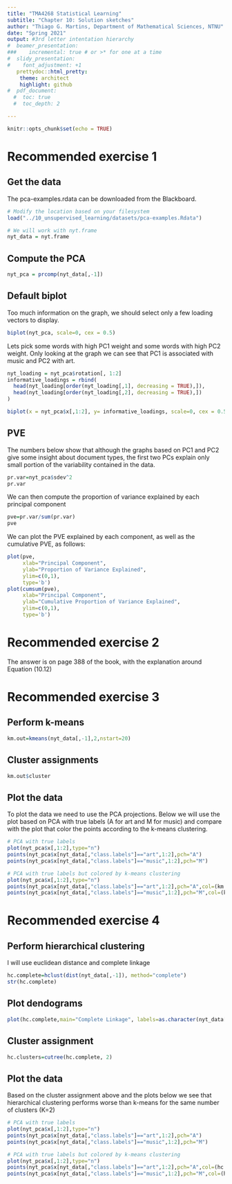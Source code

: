 ```yaml
---
title: "TMA4268 Statistical Learning"
subtitle: "Chapter 10: Solution sketches"
author: "Thiago G. Martins, Department of Mathematical Sciences, NTNU"
date: "Spring 2021"
output: #3rd letter intentation hierarchy
#  beamer_presentation:
###    incremental: true # or >* for one at a time
#  slidy_presentation:
#    font_adjustment: +1  
   prettydoc::html_pretty:
    theme: architect
    highlight: github
#  pdf_document:
  #  toc: true
  #  toc_depth: 2

---
```


```r
knitr::opts_chunk$set(echo = TRUE)
```

# Recommended exercise 1

## Get the data

The pca-examples.rdata can be downloaded from the Blackboard. 

```r
# Modify the location based on your filesystem
load("../10_unsupervised_learning/datasets/pca-examples.Rdata")

# We will work with nyt.frame
nyt_data = nyt.frame
```

## Compute the PCA

```r
nyt_pca = prcomp(nyt_data[,-1])
```

## Default biplot

Too much information on the graph, we should select only a few loading vectors to display.

```r
biplot(nyt_pca, scale=0, cex = 0.5)
```

Lets pick some words with high PC1 weight and some words with high PC2 weight. Only looking at the graph we can see that PC1 is associated with music and PC2 with art.

```r
nyt_loading = nyt_pca$rotation[, 1:2]
informative_loadings = rbind(
  head(nyt_loading[order(nyt_loading[,1], decreasing = TRUE),]),
  head(nyt_loading[order(nyt_loading[,2], decreasing = TRUE),])
)

biplot(x = nyt_pca$x[,1:2], y= informative_loadings, scale=0, cex = 0.5)
```

## PVE 

The numbers below show that although the graphs based on PC1 and PC2 give some insight about document types, the first two PCs explain only small portion of the variability contained in the data.

```r
pr.var=nyt_pca$sdev^2
pr.var
```

We can then compute the proportion of variance explained by each principal component

```r
pve=pr.var/sum(pr.var)
pve
```

We can plot the PVE explained by each component, as well
as the cumulative PVE, as follows:

```r
plot(pve, 
     xlab="Principal Component", 
     ylab="Proportion of Variance Explained", 
     ylim=c(0,1),
     type='b')
plot(cumsum(pve), 
     xlab="Principal Component", 
     ylab="Cumulative Proportion of Variance Explained", 
     ylim=c(0,1),
     type='b')
```

# Recommended exercise 2

The answer is on page 388 of the book, with the explanation around Equation (10.12)

# Recommended exercise 3

## Perform k-means

```r
km.out=kmeans(nyt_data[,-1],2,nstart=20)
```

## Cluster assignments

```r
km.out$cluster
```

## Plot the data

To plot the data we need to use the PCA projections. Below we will use the plot based on PCA with true labels (A for art and M for music) and compare with the plot that color the points according to the k-means clustering.

```r
# PCA with true labels
plot(nyt_pca$x[,1:2],type="n")
points(nyt_pca$x[nyt_data[,"class.labels"]=="art",1:2],pch="A")
points(nyt_pca$x[nyt_data[,"class.labels"]=="music",1:2],pch="M")

# PCA with true labels but colored by k-means clustering
plot(nyt_pca$x[,1:2],type="n")
points(nyt_pca$x[nyt_data[,"class.labels"]=="art",1:2],pch="A",col=(km.out$cluster+1)[nyt_data[,"class.labels"]=="art"])
points(nyt_pca$x[nyt_data[,"class.labels"]=="music",1:2],pch="M",col=(km.out$cluster+1)[nyt_data[,"class.labels"]=="music"])
```

# Recommended exercise 4

## Perform hierarchical clustering

I will use euclidean distance and complete linkage

```r
hc.complete=hclust(dist(nyt_data[,-1]), method="complete")
str(hc.complete)
```

## Plot dendograms

```r
plot(hc.complete,main="Complete Linkage", labels=as.character(nyt_data[,1]), xlab="", sub="", cex=.9)
```

## Cluster assignment

```r
hc.clusters=cutree(hc.complete, 2)
```

## Plot the data

Based on the cluster assignment above and the plots below we see that hierarchical clustering performs worse than k-means for the same number of clusters (K=2)

```r
# PCA with true labels
plot(nyt_pca$x[,1:2],type="n")
points(nyt_pca$x[nyt_data[,"class.labels"]=="art",1:2],pch="A")
points(nyt_pca$x[nyt_data[,"class.labels"]=="music",1:2],pch="M")

# PCA with true labels but colored by k-means clustering
plot(nyt_pca$x[,1:2],type="n")
points(nyt_pca$x[nyt_data[,"class.labels"]=="art",1:2],pch="A",col=(hc.clusters+1)[nyt_data[,"class.labels"]=="art"])
points(nyt_pca$x[nyt_data[,"class.labels"]=="music",1:2],pch="M",col=(hc.clusters+1)[nyt_data[,"class.labels"]=="music"])
```
